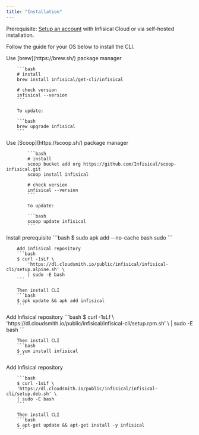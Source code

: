 ```yaml
---
title: "Installation"
---
```


Prerequisite: [Setup an account](../../getting-started/dashboard/create-account) with Infisical Cloud or via self-hosted installation.

Follow the guide for your OS below to install the CLI.

<Tabs>
   <Tab title="MacOS">
  	Use [brew](https://brew.sh/) package manager

    	```bash
    	# install
    	brew install infisical/get-cli/infisical

    	# check version
    	infisical --version
    	```

    	To update:

    	```bash
    	brew upgrade infisical
    	```

   </Tab>
   <Tab title="Windows">
      Use [Scoop](https://scoop.sh/) package manager

    		```bash
    		# install
    		scoop bucket add org https://github.com/Infisical/scoop-infisical.git
    		scoop install infisical

    		# check version
    		infisical --version
    		```

    		To update:

    		```bash
    		scoop update infisical
    		```

   </Tab>
	 <Tab title="Alpine">
	 Install prerequisite
		```bash
		$ sudo apk add --no-cache bash sudo
		```

    	Add Infisical repository
    	```bash
    	$ curl -1sLf \
    		'https://dl.cloudsmith.io/public/infisical/infisical-cli/setup.alpine.sh' \
    		| sudo -E bash
    	```

    	Then install CLI
    	```bash
    	$ apk update && apk add infisical
    	```

   </Tab>
	 <Tab title="RedHat/CentOs/Amazon">
	 Add Infisical repository
		```bash
		$ curl -1sLf \
		'https://dl.cloudsmith.io/public/infisical/infisical-cli/setup.rpm.sh' \
		| sudo -E bash
		```

    	Then install CLI
    	```bash
    	$ yum install infisical
    	```

   </Tab>
	 <Tab title="Debian/Ubuntu">
	 	Add Infisical repository 
			
		```bash
		$ curl -1sLf \
		'https://dl.cloudsmith.io/public/infisical/infisical-cli/setup.deb.sh' \
		| sudo -E bash
		```

    	Then install CLI
    	```bash
    	$ apt-get update && apt-get install -y infisical
    	```

   </Tab>
</Tabs>
